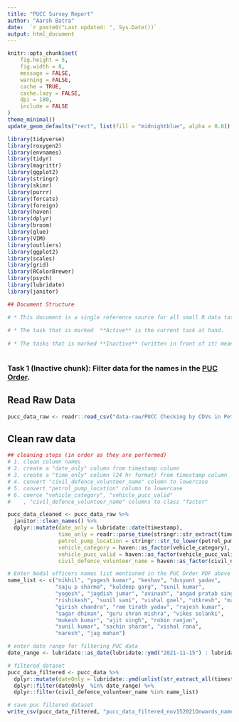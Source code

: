 ```yaml
---
title: "PUCC Survey Report"
author: "Aarsh Batra"
date:  `r paste0("Last updated: ", Sys.Date())`
output: html_document
---
```


```r
knitr::opts_chunk$set(
	fig.height = 5,
	fig.width = 8,
	message = FALSE,
	warning = FALSE,
	cache = TRUE,
	cache.lazy = FALSE,
	dpi = 180,
	include = FALSE
)
theme_minimal()
update_geom_defaults("rect", list(fill = "midnightblue", alpha = 0.8))

```

```r
library(tidyverse)
library(roxygen2)
library(envnames)
library(tidyr)
library(magrittr)
library(ggplot2)
library(stringr)
library(skimr)
library(purrr)
library(forcats)
library(foreign)
library(haven)
library(dplyr)
library(broom)
library(glue)
library(VIM)
library(outliers)
library(ggplot2)
library(scales)
library(grid)
library(RColorBrewer)
library(psych)
library(lubridate)
library(janitor)
```



```r

## Document Structure

# * This document is a single reference source for all small R data tasks (and their corresponding report generation).
 
# * The task that is marked  **Active** is the current task at hand.
 
# * The tasks that is marked **Inactive** (written in front of it) means that they were completed at some point but now lay dormant and can be reactivated later if needed. The code chunks for these tasks will remain inactive until they are reactivated. 



```




### Task 1 (Inactive chunk): Filter data for the names in the [PUC Order](https://drive.google.com/file/d/1NWQHUx85j_rCRd1qZHzHEf08FgTP-7mg/view?usp=sharing).


## Read Raw Data

```r
pucc_data_raw <- readr::read_csv("data-raw/PUCC Checking by CDVs in Petrol Pumps.csv")
```

## Clean raw data

```r

## cleaning steps (in order as they are performed)
# 1. clean column names
# 2. create a "date_only" column from timestamp column
# 3. create a "time_only" column (24 hr format) from timestamp column
# 4. convert "civil_defence_volunteer_name" column to lowercase
# 5. convert "petrol_pump_location" column to lowercase
# 6. coerce "vehicle_category", "vehicle_pucc_valid"
#    , "civil_defence_volunteer_name" columns to class "factor"

pucc_data_cleaned <- pucc_data_raw %>%
  janitor::clean_names() %>%
  dplyr::mutate(date_only = lubridate::date(timestamp), 
                time_only = readr::parse_time(stringr::str_extract(timestamp, "(.:..:.. ..)| (..:..:.. ..)")), civil_defence_volunteer_name = stringr::str_to_lower(civil_defence_volunteer_name), 
                petrol_pump_location = stringr::str_to_lower(petrol_pump_location), 
                vehicle_category = haven::as_factor(vehicle_category), 
                vehicle_pucc_valid = haven::as_factor(vehicle_pucc_valid), 
                civil_defence_volunteer_name = haven::as_factor(civil_defence_volunteer_name))

```


```r


# Enter Nodal officers names list mentioned in the PUC Order PDF above
name_list <- c("nikhil", "yogesh kumar", "keshav", "dusyant yadav", 
               "saju p sharma", "kuldeep garg", "sunil kumar", 
               "yogesh", "jagdish jumar", "avinash", "angad pratab singh", 
               "rishikesh", "sunil sani", "vishal goel", "utkresh", "manish", 
               "girish chandra", "ram tirath yadav", "rajesh kumar", 
               "sagar dhiman", "guru shran mishra", "vikes solanki", 
               "mukesh kumar", "ajit singh", "robin ranjan", 
               "sunil kumar", "sachin sharan", "vishal rana", 
               "naresh", "jag mohan")

# enter date range for filtering PUC data
date_range <- lubridate::as_date(lubridate::ymd("2021-11-15") : lubridate::ymd("2021-11-19"))

# filtered_dataset
pucc_data_filtered <- pucc_data %>%
  dplyr::mutate(dateOnly = lubridate::ymd(unlist(str_extract_all(timestamp, "..../../.."))), civil_defence_volunteer_name = stringr::str_to_lower(civil_defence_volunteer_name)) %>%
  dplyr::filter(dateOnly  %in% date_range) %>%
  dplyr::filter(civil_defence_volunteer_name %in% name_list)

# save puc filtered dataset
write_csv(pucc_data_filtered, "pucc_data_filtered_nov152021Onwards_namesInPUCOrderList.csv")

```

